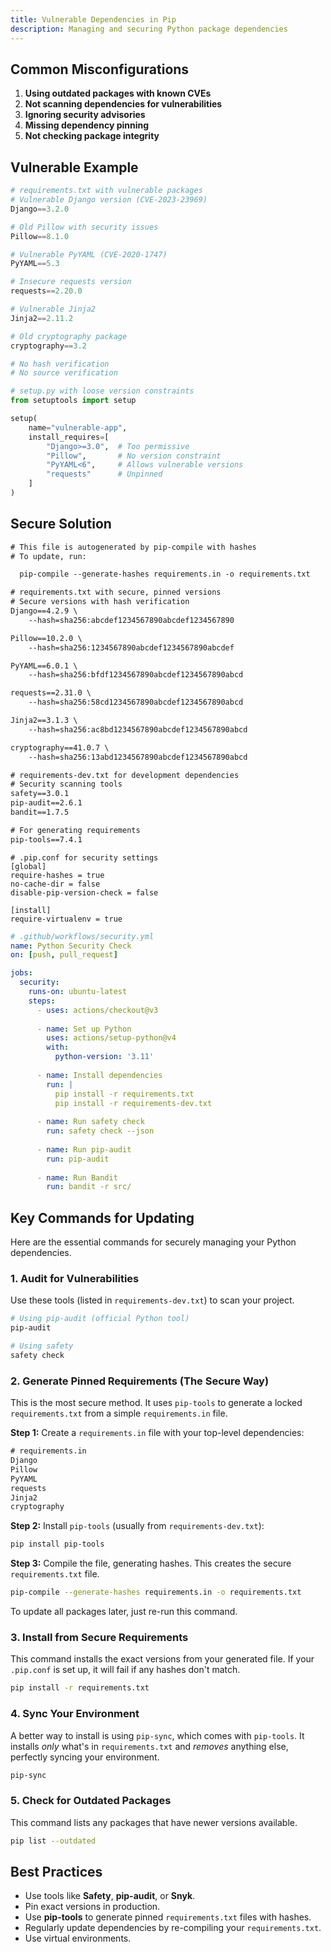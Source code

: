 ```yaml
---
title: Vulnerable Dependencies in Pip
description: Managing and securing Python package dependencies
---
```


## Common Misconfigurations

1. **Using outdated packages with known CVEs**
2. **Not scanning dependencies for vulnerabilities**
3. **Ignoring security advisories**
4. **Missing dependency pinning**
5. **Not checking package integrity**

## Vulnerable Example

```python
# requirements.txt with vulnerable packages
# Vulnerable Django version (CVE-2023-23969)
Django==3.2.0

# Old Pillow with security issues
Pillow==8.1.0

# Vulnerable PyYAML (CVE-2020-1747)
PyYAML==5.3

# Insecure requests version
requests==2.20.0

# Vulnerable Jinja2
Jinja2==2.11.2

# Old cryptography package
cryptography==3.2

# No hash verification
# No source verification
````

```python
# setup.py with loose version constraints
from setuptools import setup

setup(
    name="vulnerable-app",
    install_requires=[
        "Django>=3.0",  # Too permissive
        "Pillow",       # No version constraint
        "PyYAML<6",     # Allows vulnerable versions
        "requests"      # Unpinned
    ]
)
```

## Secure Solution

```txt
# This file is autogenerated by pip-compile with hashes
# To update, run:

  pip-compile --generate-hashes requirements.in -o requirements.txt

# requirements.txt with secure, pinned versions
# Secure versions with hash verification
Django==4.2.9 \
    --hash=sha256:abcdef1234567890abcdef1234567890

Pillow==10.2.0 \
    --hash=sha256:1234567890abcdef1234567890abcdef

PyYAML==6.0.1 \
    --hash=sha256:bfdf1234567890abcdef1234567890abcd

requests==2.31.0 \
    --hash=sha256:58cd1234567890abcdef1234567890abcd

Jinja2==3.1.3 \
    --hash=sha256:ac8bd1234567890abcdef1234567890abcd

cryptography==41.0.7 \
    --hash=sha256:13abd1234567890abcdef1234567890abcd
```

```txt
# requirements-dev.txt for development dependencies
# Security scanning tools
safety==3.0.1
pip-audit==2.6.1
bandit==1.7.5

# For generating requirements
pip-tools==7.4.1
```

```settings
# .pip.conf for security settings
[global]
require-hashes = true
no-cache-dir = false
disable-pip-version-check = false

[install]
require-virtualenv = true
```

```yaml
# .github/workflows/security.yml
name: Python Security Check
on: [push, pull_request]

jobs:
  security:
    runs-on: ubuntu-latest
    steps:
      - uses: actions/checkout@v3
      
      - name: Set up Python
        uses: actions/setup-python@v4
        with:
          python-version: '3.11'
      
      - name: Install dependencies
        run: |
          pip install -r requirements.txt
          pip install -r requirements-dev.txt
      
      - name: Run safety check
        run: safety check --json
      
      - name: Run pip-audit
        run: pip-audit
      
      - name: Run Bandit
        run: bandit -r src/
```

## Key Commands for Updating

Here are the essential commands for securely managing your Python dependencies.

### 1\. Audit for Vulnerabilities

Use these tools (listed in `requirements-dev.txt`) to scan your project.

```bash
# Using pip-audit (official Python tool)
pip-audit

# Using safety
safety check
```

### 2\. Generate Pinned Requirements (The Secure Way)

This is the most secure method. It uses `pip-tools` to generate a locked `requirements.txt` from a simple `requirements.in` file.

**Step 1:** Create a `requirements.in` file with your top-level dependencies:

```txt
# requirements.in
Django
Pillow
PyYAML
requests
Jinja2
cryptography
```

**Step 2:** Install `pip-tools` (usually from `requirements-dev.txt`):

```bash
pip install pip-tools
```

**Step 3:** Compile the file, generating hashes. This creates the secure `requirements.txt` file.

```bash
pip-compile --generate-hashes requirements.in -o requirements.txt
```

To update all packages later, just re-run this command.

### 3\. Install from Secure Requirements

This command installs the exact versions from your generated file. If your `.pip.conf` is set up, it will fail if any hashes don't match.

```bash
pip install -r requirements.txt
```

### 4\. Sync Your Environment

A better way to install is using `pip-sync`, which comes with `pip-tools`. It installs *only* what's in `requirements.txt` and *removes* anything else, perfectly syncing your environment.

```bash
pip-sync
```

### 5\. Check for Outdated Packages

This command lists any packages that have newer versions available.

```bash
pip list --outdated
```

## Best Practices

  * Use tools like **Safety**, **pip-audit**, or **Snyk**.
  * Pin exact versions in production.
  * Use **pip-tools** to generate pinned `requirements.txt` files with hashes.
  * Regularly update dependencies by re-compiling your `requirements.txt`.
  * Use virtual environments.
